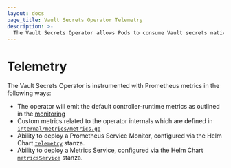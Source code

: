 ```yaml
---
layout: docs
page_title: Vault Secrets Operator Telemetry
description: >-
  The Vault Secrets Operator allows Pods to consume Vault secrets natively from Kubernetes Secrets.
---
```


# Telemetry

The Vault Secrets Operator is instrumented with Prometheus metrics in the following ways:
* The operator will emit the default controller-runtime metrics as outlined in the [monitoring](https://book-v1.book.kubebuilder.io/beyond_basics/controller_metrics.html)
* Custom metrics related to the operator internals which are defined in [`internal/metrics/metrics.go`](https://github.com/hashicorp/vault-secrets-operator/blob/main/internal/metrics/metrics.go)
* Ability to deploy a Prometheus Service Monitor, configured via the Helm Chart [`telemetry`](/docs/platform/k8s/vso/helm#h-telemetry) stanza.
* Ability to deploy a Metrics Service, configured via the Helm Chart [`metricsService`](/docs/platform/k8s/vso/helm#h-metricsservice) stanza.
